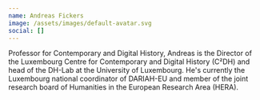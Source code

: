 ```yaml
---
name: Andreas Fickers
image: /assets/images/default-avatar.svg
social: []
---
```

Professor for Contemporary and Digital History, Andreas is the Director of the Luxembourg Centre for Contemporary and Digital History (C²DH) and head of the DH-Lab at the University of Luxembourg. He's currently the Luxembourg national coordinator of DARIAH-EU and member of the joint research board of Humanities in the European Research Area (HERA).